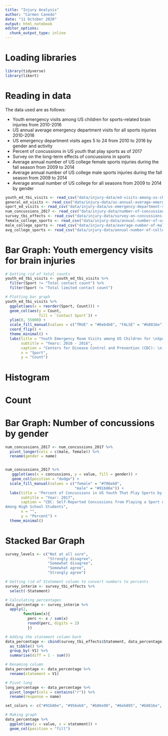 ```yaml
---
title: "Injury Analysis"
author: "Carmen Canedo"
date: "11 October 2020"
output: html_notebook
editor_options: 
  chunk_output_type: inline
---
```


# Loading libraries
```r
library(tidyverse)
library(likert)
```

# Reading in data
The data used are as follows:

  + Youth emergency visits among US children for sports-related brain injuries from 2010-2016
  + US annual average emergency department visits for all sports injuries 2010-2016
  + US emergency department visits ages 5 to 24 from 2010 to 2016 by gender and activity
  + Percent of concussions in US youth that play sports as of 2017
  + Survey on the long-term effects of concussions in sports
  + Average annual number of US college female sports injuries during the fall season from 2009 to 2014
  + Average annual number of US college male sports injuries during the fall season from 2009 to 2014
  + Average annual number of US college for all seasons from 2009 to 2014 by gender
  
```r
youth_ed_tbi_visits <- read_csv("data/injury-data/ed-visits-among-us-children-for-sports-related-brain-injury-2010-2016-by-sport.csv")
general_ed_visits <- read_csv("data/injury-data/us-annual-average-emergency-department-visits-for-sports-injuries-2010-2016-by-age.csv")
sport_ed_visits <- read_csv("data/injury-data/us-emergency-department-visits-ages-5-24-2010-2016-by-gender-and-activity.csv")
num_concussions_2017 <- read_csv("data/injury-data/number-of-concussions-suffered-by-us-youth-that-played-sports-as-of-2017-by-gender.csv")
survey_tbi_effects <- read_csv("data/injury-data/survey-on-concussions-suffered-in-sports-and-long-term-brain-damage---effects-2014.csv")
female_college_sports <- read_csv("data/injury-data/annual-number-of-us-college-female-sports-injuries-during-fall-season-2009-2014.csv")
male_college_sports <- read_csv("data/injury-data/average-number-of-male-sports-injuries-during-us-college-fall-season-2009-2014.csv")
avg_college_sports <- read_csv("data/injury-data/annual-number-of-college-sports-injuries-in-the-us-by-gender-2009-2014.csv")
```

# Bar Graph: Youth emergency visits for brain injuries
```r
# Getting rid of total counts
youth_ed_tbi_visits <- youth_ed_tbi_visits %>% 
  filter(Sport != "Total contact count") %>%
  filter(Sport != "Total limited contact count")

# Plotting bar graph
youth_ed_tbi_visits %>% 
  ggplot(aes(x = reorder(Sport, Count))) +
  geom_col(aes(y = Count,
               fill = `Contact Sport`)) +
  ylim(0, 55000) +
  scale_fill_manual(values = c("TRUE" = "#6eb4b8", "FALSE" = "#b8816e")) +
  coord_flip() +
  theme_minimal() +
  labs(title = "Youth Emergency Room Visits among US Children for \nSports-Related Brain Injuries",
       subtitle = "Years: 2010 - 2016",
       caption = "Centers for Disease Control and Prevention (CDC): \n Morbidity and Mortality Weekly Report (March 2019)",
       x = "Sport",
       y = "Count")
```


# Histogram

# Count

# Bar Graph: Number of concussions by gender
```r
num_concussions_2017 <- num_concussions_2017 %>% 
  pivot_longer(cols = c(male, female)) %>% 
  rename(gender = name)


num_concussions_2017 %>% 
   ggplot(aes(x = concussions, y = value, fill = gender)) +
   geom_col(position = "dodge") +
  scale_fill_manual(values = c("female" = "#706eb8",
                               "male" = "#91b86e")) +
  labs(title = "Percent of Concussions in US Youth That Play Sports by Gender",
       subtitle = "Year: 2017",
       caption = "CDC: Self-Reported Concussions from Playing a Sport or Being Physically Active
Among High School Students",
       x = "",
       y = "Percent") +
  theme_minimal()
```

# Stacked Bar Graph
```r
survey_levels <- c("Not at all sure",
                   "Strongly disagree",
                   "Somewhat disagree",
                   "Somewhat agree",
                   "Strongly agree")

# Getting rid of Statement column to convert numbers to percents
survey_interim <- survey_tbi_effects %>% 
  select(-Statement)

# Calculating percentages
data_percentage <- survey_interim %>% 
  apply(2,
        function(x){
          perc <- x / sum(x)
          round(perc, digits = 2)
          })

# Adding the statement column back
data_percentage <- cbind(survey_tbi_effects$Statement, data_percentage) %>% 
  as_tibble() %>% 
  group_by(-V1) %>% 
  summarise(diff = 1 - sum())

# Renaming column
data_percentage <- data_percentage %>% 
  rename(statement = V1)

# Pivot long
long_percentage <- data_percentage %>% 
  pivot_longer(cols = contains("r")) %>% 
  rename(response = name)

```

```r
set_colors <- c("#91b86e", "#956eb8", "#b86e90", "#6eb895", "#b8816e", "#b6b86e")

# Making graph
data_percentage %>% 
  ggplot(aes(y = value, x = statement)) +
  geom_col(position = "fill")
```

